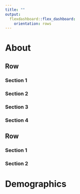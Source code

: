 ```yaml
---
title: "" 
output:
  flexdashboard::flex_dashboard:
    orientation: rows
---
```



About  
========

Row  {data-height=20}
--------

### Section 1  

### Section 2  

### Section 3  

### Section 4  


Row    {data-height=80}
--------
### Section 1   {data-width=25}

### Section 2   {data-width=75}


Demographics  
==============

